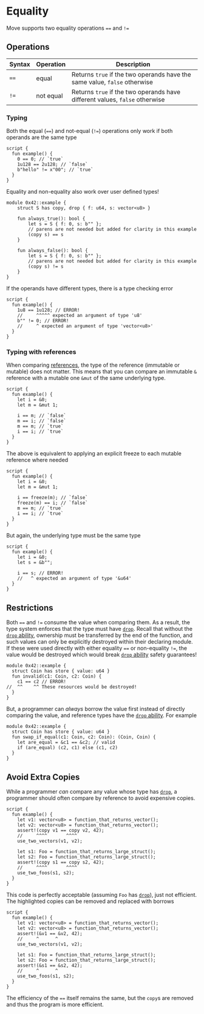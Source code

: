 # Equality

Move supports two equality operations `==` and `!=`

## Operations

| Syntax | Operation | Description                                                                 |
| ------ | --------- | --------------------------------------------------------------------------- |
| `==`   | equal     | Returns `true` if the two operands have the same value, `false` otherwise   |
| `!=`   | not equal | Returns `true` if the two operands have different values, `false` otherwise |

### Typing

Both the equal (`==`) and not-equal (`!=`) operations only work if both operands are the same type

```move
script {
  fun example() {
    0 == 0; // `true`
    1u128 == 2u128; // `false`
    b"hello" != x"00"; // `true`
  }
}
```

Equality and non-equality also work over user defined types!

```move
module 0x42::example {
    struct S has copy, drop { f: u64, s: vector<u8> }

    fun always_true(): bool {
        let s = S { f: 0, s: b"" };
        // parens are not needed but added for clarity in this example
        (copy s) == s
    }

    fun always_false(): bool {
        let s = S { f: 0, s: b"" };
        // parens are not needed but added for clarity in this example
        (copy s) != s
    }
}
```

If the operands have different types, there is a type checking error

```move
script {
  fun example() {
    1u8 == 1u128; // ERROR!
    //     ^^^^^ expected an argument of type 'u8'
    b"" != 0; // ERROR!
    //     ^ expected an argument of type 'vector<u8>'
  }
}
```

### Typing with references

When comparing [references](references.mdx), the type of the reference (immutable or mutable) does
not matter. This means that you can compare an immutable `&` reference with a mutable one `&mut` of
the same underlying type.

```move
script {
  fun example() {
    let i = &0;
    let m = &mut 1;

    i == m; // `false`
    m == i; // `false`
    m == m; // `true`
    i == i; // `true`
  }
}
```

The above is equivalent to applying an explicit freeze to each mutable reference where needed

```move
script {
  fun example() {
    let i = &0;
    let m = &mut 1;

    i == freeze(m); // `false`
    freeze(m) == i; // `false`
    m == m; // `true`
    i == i; // `true`
  }
}
```

But again, the underlying type must be the same type

```move
script {
  fun example() {
    let i = &0;
    let s = &b"";

    i == s; // ERROR!
    //   ^ expected an argument of type '&u64'
  }
}
```

## Restrictions

Both `==` and `!=` consume the value when comparing them. As a result, the type system enforces that
the type must have [`drop`](abilities.mdx). Recall that without the
[`drop` ability](abilities.mdx), ownership must be transferred by the end of the function, and such
values can only be explicitly destroyed within their declaring module. If these were used directly
with either equality `==` or non-equality `!=`, the value would be destroyed which would break
[`drop` ability](abilities.mdx) safety guarantees!

```move
module 0x42::example {
  struct Coin has store { value: u64 }
  fun invalid(c1: Coin, c2: Coin) {
    c1 == c2 // ERROR!
//  ^^    ^^ These resources would be destroyed!
  }
}
```

But, a programmer can _always_ borrow the value first instead of directly comparing the value, and
reference types have the [`drop` ability](abilities.mdx). For example

```move
module 0x42::example {
  struct Coin has store { value: u64 }
  fun swap_if_equal(c1: Coin, c2: Coin): (Coin, Coin) {
    let are_equal = &c1 == &c2; // valid
    if (are_equal) (c2, c1) else (c1, c2)
  }
}
```

## Avoid Extra Copies

While a programmer _can_ compare any value whose type has [`drop`](abilities.mdx), a programmer
should often compare by reference to avoid expensive copies.

```move
script {
  fun example() {
    let v1: vector<u8> = function_that_returns_vector();
    let v2: vector<u8> = function_that_returns_vector();
    assert!(copy v1 == copy v2, 42);
    //     ^^^^       ^^^^
    use_two_vectors(v1, v2);

    let s1: Foo = function_that_returns_large_struct();
    let s2: Foo = function_that_returns_large_struct();
    assert!(copy s1 == copy s2, 42);
    //     ^^^^       ^^^^
    use_two_foos(s1, s2);
  }
}
```

This code is perfectly acceptable (assuming `Foo` has [`drop`](abilities.mdx)), just not efficient.
The highlighted copies can be removed and replaced with borrows

```move
script {
  fun example() {
    let v1: vector<u8> = function_that_returns_vector();
    let v2: vector<u8> = function_that_returns_vector();
    assert!(&v1 == &v2, 42);
    //     ^      ^
    use_two_vectors(v1, v2);

    let s1: Foo = function_that_returns_large_struct();
    let s2: Foo = function_that_returns_large_struct();
    assert!(&s1 == &s2, 42);
    //     ^      ^
    use_two_foos(s1, s2);
  }
}
```

The efficiency of the `==` itself remains the same, but the `copy`s are removed and thus the program
is more efficient.
